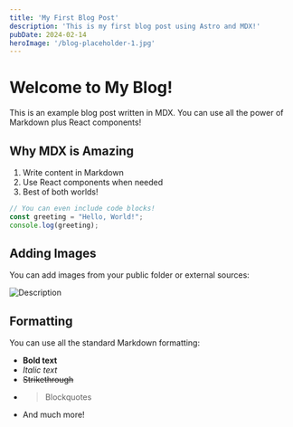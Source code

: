 ```yaml
---
title: 'My First Blog Post'
description: 'This is my first blog post using Astro and MDX!'
pubDate: 2024-02-14
heroImage: '/blog-placeholder-1.jpg'
---
```


# Welcome to My Blog!

This is an example blog post written in MDX. You can use all the power of Markdown plus React components!

## Why MDX is Amazing

1. Write content in Markdown
2. Use React components when needed
3. Best of both worlds!

```javascript
// You can even include code blocks!
const greeting = "Hello, World!";
console.log(greeting);
```

## Adding Images

You can add images from your public folder or external sources:

![Description](https://via.placeholder.com/800x400)

## Formatting

You can use all the standard Markdown formatting:

- **Bold text**
- *Italic text*
- ~~Strikethrough~~
- > Blockquotes
- And much more!